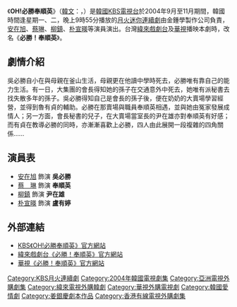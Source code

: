 {{noteTA
|1=zh-hans:朴; zh-hant:朴;
}}
{{電視節目信息框
| 名稱       = OH!必勝奉順英
| 原名       = {{lang|ko|오! 필승 봉순영}}
| 圖片       = [[File:Oh_Feel_Young.jpg|250px]]
| 圖說       = 
| 類型       = [[愛情|愛情]]
| 原創       = 
| 編劇       = [[姜銀慶|姜銀慶]]
| 導演       = [[池英洙|池英洙]]
| 演出       = [[安在旭|安在旭]]<br />[[蔡琳|蔡琳]]<br />[[柳鎮_(韓國)|柳鎮]]<br />[[朴宣暎|朴宣暎]]
| 國家       = {{ROK}}
| 地區       = 
| 語言       = [[朝鮮語|朝鮮語]]
| 集數       = 16集
| 每集長     = 60分鐘
| 製作公司   = 金鐘學製作公司
| 頻道       = [[韓國放送公社|KBS]] (2TV)
| 電視臺     = 
| 視頻制式   = 
| 播出國家   = {{ROK}}
| 開始       = 2004年9月13日
| 結束       = 11月2日
| 相關劇集   = 
| 官方網站   = http://www.kbs.co.kr/drama/feelyoung/index.html
| imdb_id    = 
| tv_com_id  = 
}}
《'''OH!必勝奉順英'''》（[[諺文|韓文]]：'''{{lang|ko|오! 필승 봉순영}}'''，{{lang-en|Oh! Feel Young}}）是[[大韓民國|韓國]][[韓國放送公社|KBS電視台]]於2004年9月至11月期間，韓國時間逢星期一、二，晚上9時55分播放的[[KBS月火迷你連續劇|月火迷你連續劇]]由金鍾學製作公司負責，[[安在旭|安在旭]]、[[蔡琳|蔡琳]]、[[柳鎮_(韓國)|柳鎮]]、[[朴宣暎|朴宣暎]]等演員演出。台灣[[緯來戲劇台|緯來戲劇台]]及[[華視|華視]]播映本劇時，改名《'''必勝！奉順英'''》。

== 劇情介紹 ==

吳必勝自小在與母親在釜山生活，母親更在他讀中學時死去，必勝唯有靠自己的能力生活。有一日，大集團的會長得知她的孫子在交通意外中死去，她唯有派秘書去找失散多年的孫子。吳必勝得知自己是會長的孫子後，便在奶奶的大賣場學習經營，並得到魯有貞的輔助。必勝在那賣場與職員奉順英相遇，並與她由冤家發展成情人；另一方面，會長秘書的兒子，在大賣場當室長的尹在雄亦對奉順英有好感；而有貞在教導必勝的同時，亦漸漸喜歡上必勝，四人由此展開一段複雜的四角關係……

== 演員表 ==
*[[安在旭|安在旭]] 飾演 '''吳必勝'''
*[[蔡琳|蔡　琳]] 飾演 '''奉順英'''
*[[柳鎮_(韓國)|柳鎮]] 飾演 '''尹在雄'''
*[[朴宣暎|朴宣暎]] 飾演 '''盧有婷'''

== 外部連結 ==
*[http://www.kbs.co.kr/drama/feelyoung/index.html KBS《OH!必勝奉順英》官方網站]{{Wayback|url=http://www.kbs.co.kr/drama/feelyoung/index.html |date=20070608211835 }} {{ko}}
*[http://drama.videoland.com.tw/channel/victory/ 緯來戲劇台《必勝！奉順英》官方網站]{{Wayback|url=http://drama.videoland.com.tw/channel/victory/ |date=20100412111433 }} {{zh-tw}}
*[http://event.cts.com.tw/feelyoung/ 華視《必勝！奉順英》官方網站]{{Wayback|url=http://event.cts.com.tw/feelyoung/ |date=20100407130403 }} {{zh-tw}}

{{電視節目的變遷
|電視台={{flagicon|South Korea}} 韓國 [[韓國放送公社|KBS]] 2TV
|播放檔次= [[KBS月火迷你連續劇|月火劇]]
|節目名稱= OH!必勝奉順英<br />（2004年9月13日 - 2004年11月2日）
|上一節目= [[九尾狐外傳|九尾狐外傳]]<br />（2004年7月19日 - 2004年9月7日）
|下一節目= [[對不起，我愛你_(電視劇)|對不起，我愛你]]<br />（2004年11月8日 - 2004年12月28日）
}}
{{電視節目的變遷
|電視台={{flagicon|HK}} 香港 [[有線娛樂台|有線娛樂台]]
|播放檔次= 星期日 20:00 - 22:00
|節目名稱= Oh!必勝奉順英<br />（2005年3月6日－2005年5月15日）
|上一節目= 待查<br />（－2005年2月27日）
|下一節目= 待查<br />（- ）
}}
{{電視節目的變遷
| 電視台={{flagicon|TWN}} 台灣 [[緯來戲劇台|緯來戲劇台]]
| 播放檔次=每週一至五22:00-23:00
| 節目名稱=必勝！奉順英<br />（2005.3.14 ~ 2005.4.13）
| 上一節目=[[小島老師|小島老師]]<br />（2005.1.5 ~ 2005.2.4）
| 下一節目=[[第二次求婚|第二次求婚]]<br />（2005.4.14 ~ 2005.5.20）
}}
{{電視節目的變遷
|電視台={{flagicon|TWN}} 台灣 [[華視|華視]]
|播放檔次= 星期一至四 22:00～23:00
|節目名稱= 必勝！奉順英<br />（2009年5月18日－2009年6月22日）
|上一節目= 《華視台灣大事紀》系列<br />（2009年4月6日－2009年5月14日）
|下一節目= [[宮_(電視劇)|宮 野蠻王妃]]<br />（2009年6月23日－2009年8月19日）
}}

{{KBS月火迷你連續劇}}
{{金鐘學製作公司}}
{{DEFAULTSORT:OH!Pilseung Bongsun-yeong}}
[[Category:KBS月火連續劇|Category:KBS月火連續劇]]
[[Category:2004年韓國電視劇集|Category:2004年韓國電視劇集]]
[[Category:亞洲電視外購劇集|Category:亞洲電視外購劇集]]
[[Category:緯來電視外購韓劇|Category:緯來電視外購韓劇]]
[[Category:華視外購電視劇|Category:華視外購電視劇]]
[[Category:韓國愛情劇|Category:韓國愛情劇]]
[[Category:姜銀慶劇本作品|Category:姜銀慶劇本作品]]
[[Category:香港有線電視外購劇集|Category:香港有線電視外購劇集]]